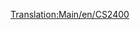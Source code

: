[[Translation:Main/en/CS2400]]{{en/-}}{{hu/Navbox Mozdonyok}}
{{hu/Vonatok|Name=CS2400
|Image=[[File:en/Cs2400.png]]
|Cost=£18,750 ($37.500)
|Speed=112 km/h (70 mph)
|Weight=120 t
|Power=2,400 hp (1,790 kW)
|Annual=£1,599 ($3.198)
|Designed=1965
|Lifespan=20 
|Capacity=N/A
|Leírás=Ez a mozdony olcsóbb, gyorsabb és sokkal erősebb, mint a vele egy időben megjelenő [[Main/hu/MJS 1000|MJS 1000]]. Utas- és könnyű teherszállításra használatos.
|Valósság=Nincs különösebb mintája, valamelyik keskeny gépterű dízelmozdonyra alapozhat. 
}}